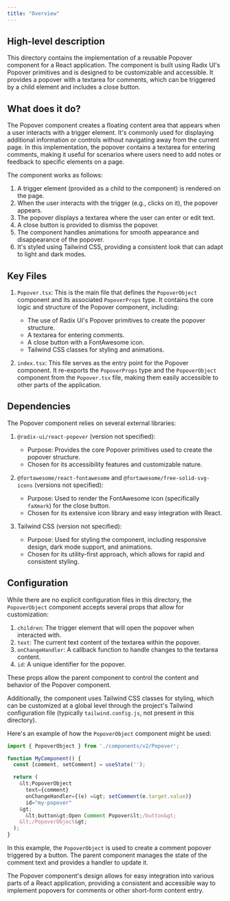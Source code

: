 ```yaml
---
title: "Overview"
---
```


## High-level description
This directory contains the implementation of a reusable Popover component for a React application. The component is built using Radix UI's Popover primitives and is designed to be customizable and accessible. It provides a popover with a textarea for comments, which can be triggered by a child element and includes a close button.

## What does it do?
The Popover component creates a floating content area that appears when a user interacts with a trigger element. It's commonly used for displaying additional information or controls without navigating away from the current page. In this implementation, the popover contains a textarea for entering comments, making it useful for scenarios where users need to add notes or feedback to specific elements on a page.

The component works as follows:
1. A trigger element (provided as a child to the component) is rendered on the page.
2. When the user interacts with the trigger (e.g., clicks on it), the popover appears.
3. The popover displays a textarea where the user can enter or edit text.
4. A close button is provided to dismiss the popover.
5. The component handles animations for smooth appearance and disappearance of the popover.
6. It's styled using Tailwind CSS, providing a consistent look that can adapt to light and dark modes.

## Key Files

1. `Popover.tsx`:
   This is the main file that defines the `PopoverObject` component and its associated `PopoverProps` type. It contains the core logic and structure of the Popover component, including:
   - The use of Radix UI's Popover primitives to create the popover structure.
   - A textarea for entering comments.
   - A close button with a FontAwesome icon.
   - Tailwind CSS classes for styling and animations.

2. `index.tsx`:
   This file serves as the entry point for the Popover component. It re-exports the `PopoverProps` type and the `PopoverObject` component from the `Popover.tsx` file, making them easily accessible to other parts of the application.

## Dependencies
The Popover component relies on several external libraries:

1. `@radix-ui/react-popover` (version not specified):
   - Purpose: Provides the core Popover primitives used to create the popover structure.
   - Chosen for its accessibility features and customizable nature.

2. `@fortawesome/react-fontawesome` and `@fortawesome/free-solid-svg-icons` (versions not specified):
   - Purpose: Used to render the FontAwesome icon (specifically `faXmark`) for the close button.
   - Chosen for its extensive icon library and easy integration with React.

3. Tailwind CSS (version not specified):
   - Purpose: Used for styling the component, including responsive design, dark mode support, and animations.
   - Chosen for its utility-first approach, which allows for rapid and consistent styling.

## Configuration
While there are no explicit configuration files in this directory, the `PopoverObject` component accepts several props that allow for customization:

1. `children`: The trigger element that will open the popover when interacted with.
2. `text`: The current text content of the textarea within the popover.
3. `onChangeHandler`: A callback function to handle changes to the textarea content.
4. `id`: A unique identifier for the popover.

These props allow the parent component to control the content and behavior of the Popover component.

Additionally, the component uses Tailwind CSS classes for styling, which can be customized at a global level through the project's Tailwind configuration file (typically `tailwind.config.js`, not present in this directory).

Here's an example of how the `PopoverObject` component might be used:

```jsx
import { PopoverObject } from './components/v2/Popover';

function MyComponent() {
  const [comment, setComment] = useState('');

  return (
    &lt;PopoverObject
      text={comment}
      onChangeHandler={(e) =&gt; setComment(e.target.value)}
      id="my-popover"
    &gt;
      &lt;button&gt;Open Comment Popover&lt;/button&gt;
    &lt;/PopoverObject&gt;
  );
}
```

In this example, the `PopoverObject` is used to create a comment popover triggered by a button. The parent component manages the state of the comment text and provides a handler to update it.

The Popover component's design allows for easy integration into various parts of a React application, providing a consistent and accessible way to implement popovers for comments or other short-form content entry.